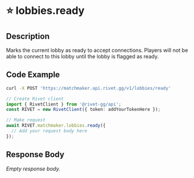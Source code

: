 
# ⭐️ lobbies.ready

## Description

Marks the current lobby as ready to accept connections.  Players will not be able to connect to this lobby until the  lobby is flagged as ready.


## Code Example

<CodeGroup title='Request' tag='POST' label='https://matchmaker.api.rivet.gg/v1/lobbies/ready'>

```bash {{ title: 'cURL' }}
curl -X POST 'https://matchmaker.api.rivet.gg/v1/lobbies/ready'
```

```ts
// Create Rivet client
import { RivetClient } from '@rivet-gg/api';
const RIVET = new RivetClient({ token: addYourTokenHere });

// Make request
await RIVET.matchmaker.lobbies.ready({
  // Add your request body here
});
```

</CodeGroup>


## Response Body

_Empty response body._
